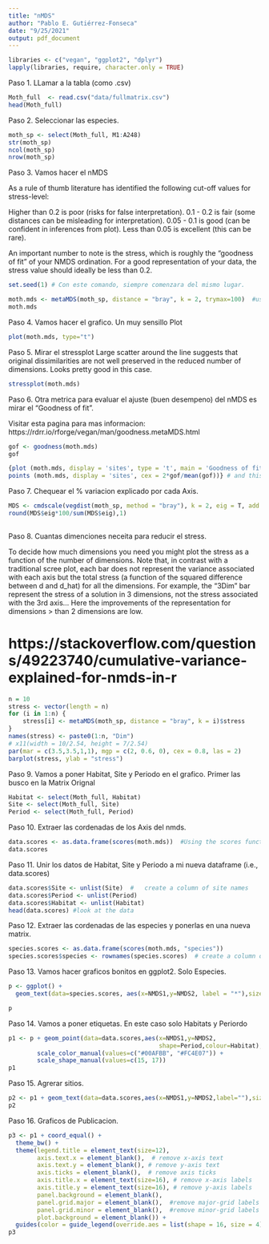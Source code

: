 ```yaml
---
title: "nMDS"
author: "Pablo E. Gutiérrez-Fonseca"
date: "9/25/2021"
output: pdf_document
---
```


```r

libraries <- c("vegan", "ggplot2", "dplyr")
lapply(libraries, require, character.only = TRUE)

```

Paso 1. LLamar a la tabla (como .csv)

```r
Moth_full  <- read.csv("data/fullmatrix.csv")
head(Moth_full)

```

Paso 2.  Seleccionar las especies.

```r
moth_sp <- select(Moth_full, M1:A248)
str(moth_sp)
ncol(moth_sp)
nrow(moth_sp)

```
Paso 3.  Vamos hacer el nMDS

As a rule of thumb literature has identified the following cut-off values for stress-level:

Higher than 0.2 is poor (risks for false interpretation).
0.1 - 0.2 is fair (some distances can be misleading for interpretation).
0.05 - 0.1 is good (can be confident in inferences from plot).
Less than 0.05 is excellent (this can be rare).

An important number to note is the stress, which is roughly the “goodness of fit” of your NMDS ordination. For a good representation of your data, the stress value should ideally be less than 0.2. 

```r
set.seed(1) # Con este comando, siempre comenzara del mismo lugar.

moth.mds <- metaMDS(moth_sp, distance = "bray", k = 2, trymax=100)  #using all the defaults
moth.mds

```


Paso 4.  Vamos hacer el grafico. Un muy sensillo Plot

```r

plot(moth.mds, type="t")

```


Paso 5. Mirar el stressplot
Large scatter around the line suggests that original dissimilarities are not well preserved in the reduced number of dimensions. Looks pretty good in this case.

```r

stressplot(moth.mds)

```


Paso 6.  Otra metrica para evaluar el ajuste (buen desempeno) del nMDS es mirar el "Goodness of fit".

Visitar esta pagina para mas informacion:
https://rdrr.io/rforge/vegan/man/goodness.metaMDS.html

```r
gof <- goodness(moth.mds)
gof

{plot (moth.mds, display = 'sites', type = 't', main = 'Goodness of fit') # this function draws NMDS ordination diagram with sites
points (moth.mds, display = 'sites', cex = 2*gof/mean(gof))} # and this adds the points with size reflecting goodness of fit (bigger = worse fit)

```

Paso 7.  Chequear el % variacion explicado por cada Axis.

```r
MDS <- cmdscale(vegdist(moth_sp, method = "bray"), k = 2, eig = T, add = T )
round(MDS$eig*100/sum(MDS$eig),1)
      
```


Paso 8.  Cuantas dimenciones neceita para reducir el stress.

To decide how much dimensions you need you might plot the stress as a function of the number of dimensions. Note that, in contrast with a traditional scree plot, each bar does not represent the variance associated with each axis but the total stress (a function of the squared difference between d and d_hat) for all the dimensions. For example, the "3Dim" bar represent the stress of a solution in 3 dimensions, not the stress associated with the 3rd axis...
Here the improvements of the representation for dimensions > than 2 dimensions are low.

#  https://stackoverflow.com/questions/49223740/cumulative-variance-explained-for-nmds-in-r

```r
n = 10
stress <- vector(length = n)
for (i in 1:n) {
    stress[i] <- metaMDS(moth_sp, distance = "bray", k = i)$stress
}
names(stress) <- paste0(1:n, "Dim")
# x11(width = 10/2.54, height = 7/2.54)
par(mar = c(3.5,3.5,1,1), mgp = c(2, 0.6, 0), cex = 0.8, las = 2)
barplot(stress, ylab = "stress")

```



Paso 9.  Vamos a poner Habitat, Site y Periodo en el grafico. 
Primer las busco en la Matrix Orignal 

```r
Habitat <- select(Moth_full, Habitat)
Site <- select(Moth_full, Site)
Period <- select(Moth_full, Period)

```

Paso 10.  Extraer las cordenadas de los Axis del nmds.

```r

data.scores <- as.data.frame(scores(moth.mds))  #Using the scores function from vegan to extract the site scores and convert to a data.frame
data.scores

```

Paso 11.  Unir los datos de Habitat, Site y Periodo a mi nueva dataframe (i.e., data.scores)

```r

data.scores$Site <- unlist(Site)  #   create a column of site names
data.scores$Period <- unlist(Period)  
data.scores$Habitat <- unlist(Habitat)
head(data.scores) #look at the data
```

Paso 12.  Extraer las cordenadas de las especies y ponerlas en una nueva matrix.

```r
species.scores <- as.data.frame(scores(moth.mds, "species"))
species.scores$species <- rownames(species.scores)  # create a column of species, from the rownames of species.scores

```


Paso 13.  Vamos hacer graficos bonitos en ggplot2.
Solo Especies.


```r

p <- ggplot() + 
  geom_text(data=species.scores, aes(x=NMDS1,y=NMDS2, label = "*"),size=7, alpha=0.5) # add the species labels

p

```

Paso 14.  Vamos a poner etiquetas. En este caso solo Habitats y Periordo

```r
p1 <- p + geom_point(data=data.scores,aes(x=NMDS1,y=NMDS2,
                                          shape=Period,colour=Habitat),size=5) + # add the point markers
        scale_color_manual(values=c("#00AFBB", "#FC4E07")) + 
        scale_shape_manual(values=c(15, 17))
p1 

```

Paso 15.  Agrerar sitios.

```r
p2 <- p1 + geom_text(data=data.scores,aes(x=NMDS1,y=NMDS2,label=""),size=6,vjust=0)  # add the site labels
p2 

```


Paso 16.  Graficos de Publicacion.

```r
p3 <- p1 + coord_equal() +
  theme_bw() + 
  theme(legend.title = element_text(size=12),
        axis.text.x = element_blank(),  # remove x-axis text
        axis.text.y = element_blank(), # remove y-axis text
        axis.ticks = element_blank(),  # remove axis ticks
        axis.title.x = element_text(size=16), # remove x-axis labels
        axis.title.y = element_text(size=16), # remove y-axis labels
        panel.background = element_blank(), 
        panel.grid.major = element_blank(),  #remove major-grid labels
        panel.grid.minor = element_blank(),  #remove minor-grid labels
        plot.background = element_blank()) + 
  guides(color = guide_legend(override.aes = list(shape = 16, size = 4)))
p3

```




